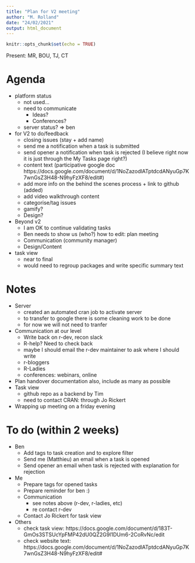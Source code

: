 ```yaml
---
title: "Plan for V2 meeting"
author: "M. Rolland"
date: "24/02/2021"
output: html_document
---
```


```r
knitr::opts_chunk$set(echo = TRUE)
```

Present: MR, BOU, TJ, CT

# Agenda

* platform status
  * not used...
  * need to communicate
    * Ideas?
    * Conferences?
  * server status? => ben
* for V2 to do/feedback
  * closing issues (stay + add name)
  * send me a notification when a task is submitted
  * send opener a notification when task is rejected (I believe right now it is just through the My Tasks page right?)
  * content text (participative google doc https://docs.google.com/document/d/1NoZazodlATptdcdANyuGp7K7wnGsZ3H48-N9hyFzXF8/edit#)
  * add more info on the behind the scenes process + link to github (added)
  * add video walkthrough content
  * categorise/tag issues
  * gamify?
  * Design?
* Beyond v2
  * I am OK to continue validating tasks
  * Ben needs to show us (who?) how to edit: plan meeting
  * Communication (community manager)
  * Design/Content
* task view
  * near to final
  * would need to regroup packages and write specific summary text
  
# Notes

* Server
  * created an automated cran job to activate server
  * to transfer to google there is some cleaning work to be done
  * for now we will not need to tranfer
* Communication at our level
  * Write back on r-dev, recon slack
  * R-help? Need to check back
  * maybe I should email the r-dev maintainer to ask where I should write
  * r-bloggers
  * R-Ladies
  * conferences: webinars, online
* Plan handover documentation also, include as many as possible
* Task view
  * github repo as a backend by Tim
  * need to contact CRAN: through Jo Rickert
* Wrapping up meeting on a friday evening

# To do (within 2 weeks)

* Ben
  * Add tags to task creation and to explore filter
  * Send me (Matthieu) an email when a task is opened
  * Send opener an email when task is rejected with explanation for rejection
* Me
  * Prepare tags for opened tasks
  * Prepare reminder for ben :)
  * Communication
    * see notes above (r-dev, r-ladies, etc)
    * re contact r-dev
  * Contact Jo Rickert for task view
* Others
  * check task view: https://docs.google.com/document/d/183T-GmOs3STSUcYpFMP42dU0QZ2G9l1DUm6-2CoRvNc/edit
  * check website text: https://docs.google.com/document/d/1NoZazodlATptdcdANyuGp7K7wnGsZ3H48-N9hyFzXF8/edit#


